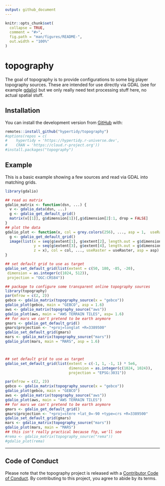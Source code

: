 ```yaml
---
output: github_document
---
```


<!-- README.md is generated from README.Rmd. Please edit that file -->

```r
knitr::opts_chunk$set(
  collapse = TRUE,
  comment = "#>",
  fig.path = "man/figures/README-",
  out.width = "100%"
)
```

# topography

<!-- badges: start -->
<!-- badges: end -->

The goal of topography is to provide configurations to some big player topography sources. These are intended
for use directly via GDAL (see for example [gdalio](https://github.com/hypertidy/gdalio)) but we only really need
text processing stuff here, no actual spatial stuff. 

## Installation

You can install the  development version from [GitHub](https://github.com/) with:

``` r
remotes::install_github("hypertidy/topography")
#options(repos = c(
#    hypertidy = 'https://hypertidy.r-universe.dev',
#    CRAN = 'https://cloud.r-project.org'))
#install.packages("topography")
```

## Example

This is a basic example showing a few sources and read via GDAL into matching grids. 


```r
library(gdalio)

## read as matrix
gdalio_matrix <- function(dsn, ...) {
  v <- gdalio_data(dsn, ...)
  g <- gdalio_get_default_grid()
  matrix(v[[1]], g$dimension[1])[,g$dimension[2]:1, drop = FALSE]
}
## plot the data
gdalio_plot <- function(x, col = grey.colors(256), ..., asp = 1,  useRaster = TRUE) {
  g <- gdalio_get_default_grid()
  image(list(x = seq(g$extent[1], g$extent[2], length.out = g$dimension[1] + 1),
             y = seq(g$extent[3], g$extent[4], length.out = g$dimension[2] + 1),
             z = x), col = col, ..., useRaster = useRaster, asp = asp)
}

## set default grid to use as target
gdalio_set_default_grid(list(extent = c(50, 180, -85, -20),
 dimension = as.integer(c(1024, 512)),
 projection = "OGC:CRS84"))

## package to configure some transparent online topography sources
library(topography)
par(mfrow = c(2, 2))
gebco <- gdalio_matrix(topography_source(x = "gebco"))
gdalio_plot(gebco, main = "GEBCO", asp = 1.6)
aws <- gdalio_matrix(topography_source("aws"))
gdalio_plot(aws, main = "AWS TERRAIN TILES", asp= 1.6)
## for mars we can't pretend to be earth anymore
gmars <- gdalio_get_default_grid()
gmars$projection <- "+proj=longlat +R=3389500"
gdalio_set_default_grid(gmars)
mars <- gdalio_matrix(topography_source("mars"))
gdalio_plot(mars, main = "MARS", asp = 1.6)



## set default grid to use as target
gdalio_set_default_grid(list(extent = c(-1, 1, -1, 1) * 5e6,
                             dimension = as.integer(c(1024, 1024)),
                             projection = "EPSG:3031"))

par(mfrow = c(2, 2))
gebco <- gdalio_matrix(topography_source(x = "gebco"))
gdalio_plot(gebco, main = "GEBCO")
aws <- gdalio_matrix(topography_source("aws"))
gdalio_plot(aws, main = "AWS TERRAIN TILES")
## for mars we can't pretend to be earth anymore
gmars <- gdalio_get_default_grid()
gmars$projection <- "+proj=stere +lat_0=-90 +type=crs +R=3389500"
gdalio_set_default_grid(gmars)
mars <- gdalio_matrix(topography_source("mars"))
gdalio_plot(mars, main = "MARS")
## this isn't really practical because ftp, we'll see
#rema <- gdalio_matrix(topography_source("rema"))
#gdalio_plot(rema)
```



---

## Code of Conduct
  
Please note that the topography project is released with a [Contributor Code of Conduct](https://contributor-covenant.org/version/2/0/CODE_OF_CONDUCT.html). By contributing to this project, you agree to abide by its terms.
